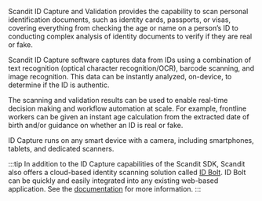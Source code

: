 Scandit ID Capture and Validation provides the capability to scan personal identification documents, such as identity cards, passports, or visas, covering everything from checking the age or name on a person’s ID to conducting complex analysis of identity documents to verify if they are real or fake.

Scandit ID Capture software captures data from IDs using a combination of text recognition (optical character recognition/OCR), barcode scanning, and image recognition. This data can be instantly analyzed, on-device, to determine if the ID is authentic.

The scanning and validation results can be used to enable real-time decision making and workflow automation at scale. For example, frontline workers can be given an instant age calculation from the extracted date of birth and/or guidance on whether an ID is real or fake.

ID Capture runs on any smart device with a camera, including smartphones, tablets, and dedicated scanners.

:::tip
In addition to the ID Capture capabilities of the Scandit SDK, Scandit also offers a cloud-based identity scanning solution called [ID Bolt](https://www.scandit.com/products/id-bolt/). ID Bolt can be quickly and easily integrated into any existing web-based application. See the [documentation](/hosted/id-bolt/overview.md) for more information.
:::